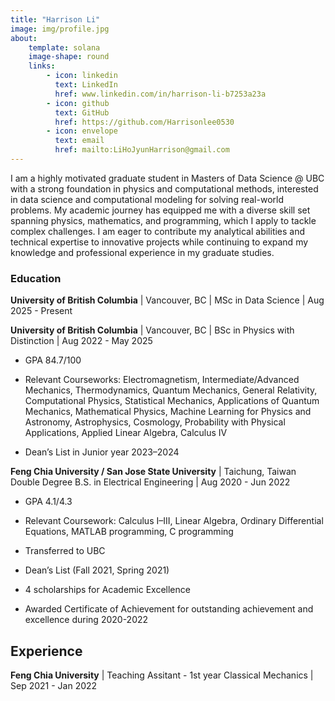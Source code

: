 ```yaml
---
title: "Harrison Li"
image: img/profile.jpg
about:
    template: solana
    image-shape: round
    links:
        - icon: linkedin
          text: LinkedIn
          href: www.linkedin.com/in/harrison-li-b7253a23a
        - icon: github
          text: GitHub
          href: https://github.com/Harrisonlee0530
        - icon: envelope
          text: email
          href: mailto:LiHoJyunHarrison@gmail.com
---
```


I am a highly motivated graduate student in Masters of Data Science \@ UBC with a strong foundation in physics and computational methods, interested in
data science and computational modeling for solving real-world problems. My academic journey has equipped me with a diverse skill set spanning physics, mathematics, and programming, which I apply to tackle complex challenges. I am eager to contribute my analytical abilities and technical expertise to innovative projects while continuing to expand my knowledge and professional experience in my graduate studies.

###  Education
**University of British Columbia** | Vancouver, BC | MSc in Data Science | Aug 2025 - Present

**University of British Columbia** | Vancouver, BC | BSc in Physics with Distinction | Aug 2022 - May 2025

- GPA 84.7/100
- Relevant Courseworks: Electromagnetism, Intermediate/Advanced Mechanics, Thermodynamics, Quantum Mechanics, General Relativity, Computational Physics, Statistical Mechanics, Applications of Quantum Mechanics, Mathematical Physics, Machine Learning for Physics and Astronomy, Astrophysics, Cosmology, Probability with Physical Applications, Applied Linear Algebra, Calculus IV

- Dean's List in Junior year 2023--2024


**Feng Chia University / San Jose State University** | Taichung, Taiwan
Double Degree B.S. in Electrical Engineering | Aug 2020 - Jun 2022

- GPA 4.1/4.3
- Relevant Coursework: Calculus I--III, Linear Algebra, Ordinary Differential Equations, MATLAB programming, C programming

- Transferred to UBC
- Dean's List (Fall 2021, Spring 2021)
- 4 scholarships for Academic Excellence
- Awarded Certificate of Achievement for outstanding achievement and excellence during 2020-2022

## Experience

**Feng Chia University** | Teaching Assitant - 1st year Classical Mechanics | Sep 2021 - Jan 2022